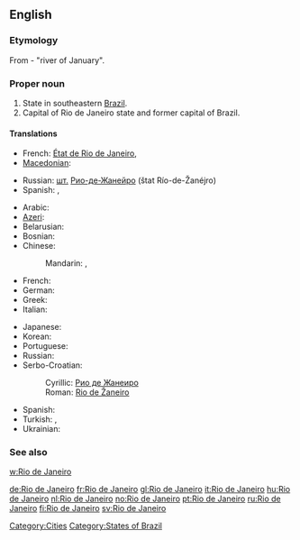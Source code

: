 ==English==
{{wikipedia}}

===Etymology===
From {{etyl|pt}} {{term|rio|Rio|lang=pt}} {{term|de|lang=pt}} {{term|janeiro|Janeiro|lang=pt}} - "river of January".

===Proper noun===
{{en-proper noun|sg=[[rio#Portuguese|Rio]] [[de#Portuguese|de]] [[janeiro#Portuguese|Janeiro]]}}

# State in southeastern [[Brazil]].
# Capital of Rio de Janeiro state and former capital of Brazil.

====Translations====
{{trans-top|state}}
* French: [[État de Rio de Janeiro]], {{t|fr|Rio de Janeiro|m}}
* [[Macedonian]]: {{t-|mk|Рио де Жанеиро|tr=Río de Žanéiro}}
{{trans-mid}}
* Russian: [[шт.]] [[Рио-де-Жанейро]] (štat Río-de-Žanéjro) {{m}}
* Spanish: {{t|es|Río de Janeiro}},  {{t|es|Estado de Río de Janeiro}}
{{trans-bottom}}

{{trans-top|city}}
* Arabic: {{t|ar|ريو دي جانيرو|m|tr=riiu di janiiru|sc=Arab}}
* [[Azeri]]: {{t|az|Rio-de-Janeyro|xs=Azeri}}
* Belarusian: {{t|be|Рыа-дэ-Жанэйра|m|tr=Rýa-de-Žanéjra|xs=Belarusian}}
* Bosnian: {{t-|bs|Rio de Žaneiro|m}}
* Chinese:
*: Mandarin: {{t|zh|里約熱內盧|sc=Hani}}, {{t|zh|里约热内卢|tr=Lǐyuē Rènèilú|sc=Hani}}
* French: {{t|fr|Rio de Janeiro|m}}
* German: {{t|de|Rio de Janeiro|n}}
* Greek: {{t|el|Ρίο ντε Τζανέιρο|tr=Río de Tzanéiro|sc=Grek}}
* Italian: {{t|it|Rio de Janeiro|f}}
{{trans-mid}}
* Japanese: {{t|ja|リオデジャネイロ|tr=Riodejaneiro|sc=Jpan}}
* Korean: {{t|ko|리우데자네이루|tr=Riudejaneiru|sc=Kore}}
* Portuguese: {{t|pt|Rio de Janeiro|m}}
* Russian: {{t|ru|Рио-де-Жанейро|m|tr=Río-de-Žanéjro|sc=Cyrl}} {{indeclinable}}
* Serbo-Croatian:
*: Cyrillic: [[Рио де Жанеиро#Serbo-Croatian|Рио де Жанеиро]] {{m}}
*: Roman: [[Rio de Žaneiro#Serbo-Croatian|Rio de Žaneiro]] {{m}}
* Spanish: {{t|es|Río de Janeiro|m}}
* Turkish: {{t-|tr|Rio de Janeiro}},  {{t-|tr|Rio}}
* Ukrainian: {{t|uk|Ріо-де-Жанейро|m|tr=Río-de-Žanéjro|sc=Cyrl}} {{indeclinable}}
{{trans-bottom}}

===See also===
[[w:Rio de Janeiro]]

[[Category:Cities]]
[[Category:States of Brazil]]

[[de:Rio de Janeiro]]
[[fr:Rio de Janeiro]]
[[gl:Rio de Janeiro]]
[[it:Rio de Janeiro]]
[[hu:Rio de Janeiro]]
[[nl:Rio de Janeiro]]
[[no:Rio de Janeiro]]
[[pt:Rio de Janeiro]]
[[ru:Rio de Janeiro]]
[[fi:Rio de Janeiro]]
[[sv:Rio de Janeiro]]